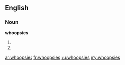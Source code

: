 ==English==

===Noun===
'''whoopsies'''

# {{plural of|whoopsie}}
# {{plural of|whoopsy}}

[[ar:whoopsies]]
[[fr:whoopsies]]
[[ku:whoopsies]]
[[my:whoopsies]]